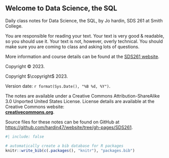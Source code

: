 ::: welcome
::: {.content-visible when-format="html"}
# Welcome to Data Science, the SQL {.unnumbered}
:::

\chapter*{}

\vfill

::: {.content-visible when-format="html"}
Daily class notes for Data Science, the SQL, by Jo hardin, SDS 261 at Smith College.

You are responsible for reading your text. Your text is very good & readable, so you should use it. Your text is not, however, overly technical. You should make sure you are coming to class and asking lots of questions.

More information and course details can be found at the [SDS261 website](https://sds-sql.netlify.app/).
:::

```{=html}
<!--
The book will always be available for free here. It is also available in PDF (for free or for the amount you choose to contribute) on Leanpub and in black&white paperback for purchase for $20.
<br><br>
<a href="https://leanpub.com/imstat" target="_blank"><img src="images/_icons/file.png" width="30px">&nbsp;<strong>Download PDF</strong></a>
<br>
<a href="https://www.openintro.org/go?id=ims1_bw_pb&referrer=/book/ims/online"><img src="images/_icons/book.png" width="30px">&nbsp;<strong>Purchase paperback</strong></a>
<br><br>
---
<br><br>
-->
```
::: {.content-visible when-format="html"}
Copyright © 2023.
:::

::: {.content-hidden unless-format="pdf"}
Copyright $\copyright$ 2023.
:::

Version date: `r format(Sys.Date(), "%B %d, %Y")`.

The notes are available under a Creative Commons Attribution-ShareAlike 3.0 Unported United States License.
License details are available at the Creative Commons website:\
[**creativecommons.org**](https://creativecommons.org/).

Source files for these notes can be found on GitHub at\
[https://github.com/hardin47/website/tree/gh-pages/SDS261](https://github.com/hardin47/website/tree/gh-pages/SDS261).
:::

```r
#| include: false

# automatically create a bib database for R packages
knitr::write_bib(c(.packages(), "knitr"), "packages.bib")
```
